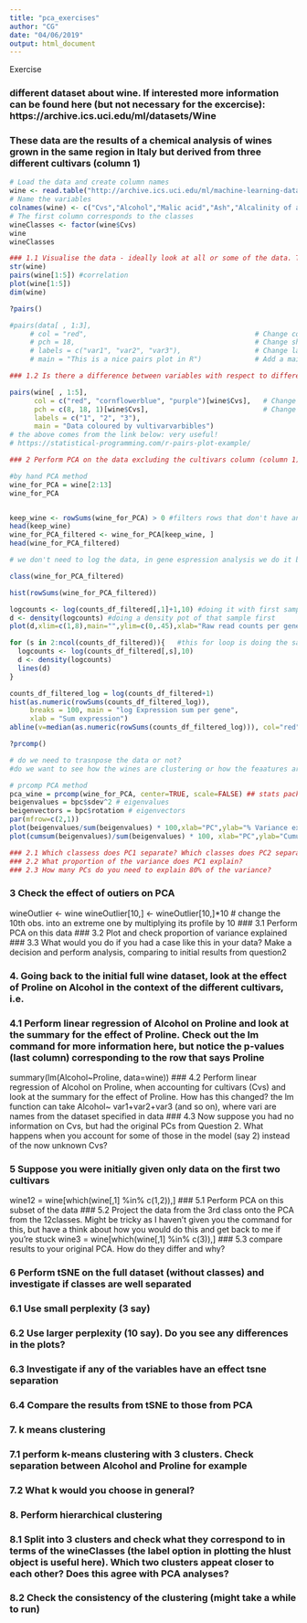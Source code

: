 ```yaml
---
title: "pca_exercises"
author: "CG"
date: "04/06/2019"
output: html_document
---
```


############## Exercise ################
### different dataset about wine. If interested more information can be found here (but not necessary for the excercise): https://archive.ics.uci.edu/ml/datasets/Wine
### These data are the results of a chemical analysis of wines grown in the same region in Italy but derived from three different cultivars (column 1)

```r
# Load the data and create column names
wine <- read.table("http://archive.ics.uci.edu/ml/machine-learning-databases/wine/wine.data", sep=",")
# Name the variables
colnames(wine) <- c("Cvs","Alcohol","Malic acid","Ash","Alcalinity of ash", "Magnesium", "Total phenols", "Flavanoids", "Nonflavanoid phenols", "Proanthocyanins", "Color intensity", "Hue", "OD280/OD315 of diluted wines", "Proline")
# The first column corresponds to the classes
wineClasses <- factor(wine$Cvs)
wine
wineClasses
```

```r

### 1.1 Visualise the data - ideally look at all or some of the data. The pairs() function is very useful in this respect (do not try to use it on more than 20 or so variables though)
str(wine)
pairs(wine[1:5]) #correlation
plot(wine[1:5])
dim(wine)

?pairs()

#pairs(data[ , 1:3],
     # col = "red",                                         # Change color
     # pch = 18,                                            # Change shape of points
     # labels = c("var1", "var2", "var3"),                  # Change labels of diagonal
     # main = "This is a nice pairs plot in R")             # Add a main title

### 1.2 Is there a difference between variables with respect to different cultivars? Try colouring with respect to it.

pairs(wine[ , 1:5],
      col = c("red", "cornflowerblue", "purple")[wine$Cvs],   # Change color by group
      pch = c(8, 18, 1)[wine$Cvs],                            # Change points by group
      labels = c("1", "2", "3"),
      main = "Data coloured by vultivarvarbibles")
# the above comes from the link below: very useful!
# https://statistical-programming.com/r-pairs-plot-example/

### 2 Perform PCA on the data excluding the cultivars column (column 1) and colour the plot with respect to cultivars

#by hand PCA method
wine_for_PCA = wine[2:13]
wine_for_PCA


keep_wine <- rowSums(wine_for_PCA) > 0 #filters rows that don't have any expression in 
head(keep_wine)
wine_for_PCA_filtered <- wine_for_PCA[keep_wine, ] 
head(wine_for_PCA_filtered)

# we don't need to log the data, in gene espression analysis we do it because we have very high and very low expression of certain genes. but if the data is normally ditributed than we don't need to log transform it. 

class(wine_for_PCA_filtered)

hist(rowSums(wine_for_PCA_filtered))

logcounts <- log(counts_df_filtered[,1]+1,10) #doing it with first sample first
d <- density(logcounts) #doing a density pot of that sample first
plot(d,xlim=c(1,8),main="",ylim=c(0,.45),xlab="Raw read counts per gene (log10)", ylab="Density")

for (s in 2:ncol(counts_df_filtered)){   #this for loop is doing the same as above but for each sample
  logcounts <- log(counts_df_filtered[,s],10) 
  d <- density(logcounts)
  lines(d)
}

counts_df_filtered_log = log(counts_df_filtered+1)
hist(as.numeric(rowSums(counts_df_filtered_log)),
     breaks = 100, main = "log Expression sum per gene",
     xlab = "Sum expression")
abline(v=median(as.numeric(rowSums(counts_df_filtered_log))), col="red")

?prcomp()

# do we need to trasnpose the data or not?
#do we want to see how the wines are clustering or how the feaatures are clustering 

# prcomp PCA method
pca_wine = prcomp(wine_for_PCA, center=TRUE, scale=FALSE) ## stats package 
beigenvalues = bpc$sdev^2 # eigenvalues
beigenvectors = bpc$rotation # eigenvectors
par(mfrow=c(2,1))
plot(beigenvalues/sum(beigenvalues) * 100,xlab="PC",ylab="% Variance explained") 
plot(cumsum(beigenvalues)/sum(beigenvalues) * 100, xlab="PC",ylab="Cumulative % Variance explained")

### 2.1 Which classess does PC1 separate? Which classes does PC2 separate? What about further PCs?
### 2.2 What proportion of the variance does PC1 explain? 
### 2.3 How many PCs do you need to explain 80% of the variance?
```

### 3 Check the effect of outiers on PCA
wineOutlier <- wine
wineOutlier[10,] <- wineOutlier[10,]*10 # change the 10th obs. into an extreme one by multiplying its profile by 10
### 3.1 Perform PCA on this data
### 3.2 Plot and check proportion of variance explained
### 3.3 What would you do if you had a case like this in your data? Make a decision and perform analysis, comparing to initial results from question2


### 4. Going back to the initial full wine dataset, look at the effect of Proline on Alcohol in the context of the different cultivars, i.e.
### 4.1 Perform linear regression of Alcohol on Proline and look at the summary for the effect of Proline. Check out the lm command for more information here, but notice the p-values (last column) corresponding to the row that says Proline
summary(lm(Alcohol~Proline, data=wine))
### 4.2 Perform linear regression of Alcohol on Proline, when accounting for cultivars (Cvs) and look at the summary for the effect of Proline. How has this changed?  the lm function can take Alcohol~ var1+var2+var3 (and so on), where vari are names from the dataset specified in data
### 4.3 Now suppose you had no information on Cvs, but had the original PCs from Question 2. What happens when you account for some of those in the model (say 2) instead of the now unknown Cvs?


### 5 Suppose you were initially given only data on the first two cultivars
wine12 = wine[which(wine[,1] %in% c(1,2)),]
### 5.1 Perform PCA on this subset of the data
### 5.2 Project the data from the 3rd class onto the PCA from the 12classes. Might be tricky as I haven't given you the command for this, but have a think about how you would do this and get back to me if you're stuck
wine3 = wine[which(wine[,1] %in% c(3)),]
### 5.3 compare results to your original PCA. How do they differ and why?



### 6 Perform tSNE on the full dataset (without classes) and investigate if classes are well separated
### 6.1 Use small perplexity (3 say)
### 6.2 Use larger perplexity (10 say). Do you see any differences in the plots?
### 6.3 Investigate if any of the variables have an effect tsne separation 
### 6.4 Compare the results from tSNE to those from PCA 

### 7. k means clustering
### 7.1 perform k-means clustering with 3 clusters. Check separation between Alcohol and Proline for example
### 7.2 What k would you choose in general?


### 8. Perform hierarchical clustering
### 8.1 Split into 3 clusters and check what they correspond to in terms of the wineClasses (the label option in plotting the hlust object is useful here). Which two clusters appeat closer to each other? Does this agree with PCA analyses?
### 8.2 Check the consistency of the clustering (might take a while to run)
